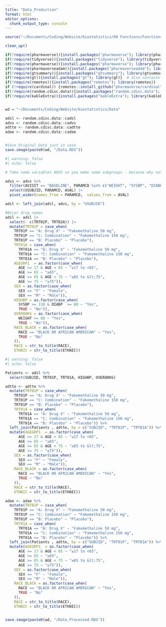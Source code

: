 ```yaml
---
title: "Data_Production"
format: html
editor_options: 
  chunk_output_type: console
---
```


```r

source("~/Documents/Coding/Website/biostatistics/00 Functions/Functions.R")

clean_up()

if(!require(pharmaverse)){install.packages("pharmaverse"); library(pharmaverse)}
if(!require(tidyverse)){install.packages("tidyverse"); library(tidyverse)}
if(!require(pharmaverse)){install.packages("pharmaverse"); library(pharmaverse)}
if(!require(pharmaverseadam)){install.packages("pharmaverseadam"); library(pharmaverseadam)}
if(!require(gtsummary)){install.packages("gtsummary"); library(gtsummary)}
if(!require(gt)){install.packages("gt"); library(gt)}  # also contains OfficeR
if(!require(remotes)){install.packages("remotes"); library(remotes)}
if (!require(cardinal)) {remotes::install_github("pharmaverse/cardinal"); library(cardinal)}
if(!require(random.cdisc.data)){install.packages("random.cdisc.data"); library(random.cdisc.data)}
if(!require(kableExtra)){install.packages("kableExtra"); library(kableExtra)}


wd = "~/Documents/Coding/Website/biostatistics/Data"


```

```r

adsl <- random.cdisc.data::cadsl
advs <- random.cdisc.data::cadvs
adtte <- random.cdisc.data::cadtte
adae <- random.cdisc.data::cadae


#Save Original Data just in case
save.image(paste0(wd, "/Data.RDS"))

```


```r
#| warning: false
#| echo: false

# Take some variables ADVS so you make some subgroups - because why not?

advs <- advs %>%
  filter(AVISIT == "BASELINE", PARAMCD %in% c("WEIGHT", "SYSBP", "DIABP")) |> 
  select(USUBJID, PARAMCD, AVAL) |> 
  pivot_wider(names_from = PARAMCD,  values_from = AVAL)

adsl <- left_join(adsl, advs, by = "USUBJID")

#Nicer drug names
adsl <- adsl |> 
  select(- c(TRT02P, TRT02A)) |> 
  mutate(TRT01P = case_when(
    TRT01P == "A: Drug X" ~ "Fakemethaline 50 mg",
    TRT01P == "C: Combination" ~ "Fakemethaline 150 mg",
    TRT01P == "B: Placebo" ~ "Placebo"),
    TRT01A = case_when(
      TRT01A == "A: Drug X" ~ "Fakemethaline 50 mg",
      TRT01A == "C: Combination" ~ "Fakemethaline 150 mg",
      TRT01A == "B: Placebo" ~ "Placebo"),
    AGEGRP1  = as.factor(case_when(
      AGE >= 17 & AGE < 65 ~ "≥17 to <65",
      AGE >= 65 ~ "≥65",
      AGE >= 65 & AGE < 75 ~ "≥65 to &lt;75",
      AGE >= 75 ~ "≥75")),
    SEX = as.factor(case_when(
      SEX == "F" ~ "Female",
      SEX == "M" ~ "Male")),
    HIGHBP = as.factor(case_when(
      SYSBP >= 130 & DIABP  >= 80 ~ "Yes",
      TRUE ~ "No")),
    OVER80KG = as.factor(case_when(
      WEIGHT >= 80 ~ "Yes",
      TRUE ~ "No")),
    RACE_BLACK = as.factor(case_when(
      RACE == "BLACK OR AFRICAN AMERICAN" ~ "Yes",
      TRUE ~ "No"
    )),
    RACE = str_to_title(RACE),
    ETHNIC = str_to_title(ETHNIC))


```


```r
#| warning: false
#| echo: false

Patients <- adsl %>% 
  select(SUBJID, TRT01P, TRT01A, HIGHBP, OVER80KG)

adtte <- adtte %>%
  mutate(TRT01P = case_when(
    TRT01P == "A: Drug X" ~ "Fakemethaline 50 mg",
    TRT01P == "C: Combination" ~ "Fakemethaline 150 mg",
    TRT01P == "B: Placebo" ~ "Placebo"),
    TRT01A = case_when(
      TRT01A == "A: Drug X" ~ "Fakemethaline 50 mg",
      TRT01A == "C: Combination" ~ "Fakemethaline 150 mg",
      TRT01A == "B: Placebo" ~ "Placebo")) %>% 
  left_join(Patients , adtte, by = c("SUBJID", "TRT01P", "TRT01A")) %>% 
  mutate(AGEGRP1  = as.factor(case_when(
      AGE >= 17 & AGE < 65 ~ "≥17 to <65",
      AGE >= 65 ~ "≥65",
      AGE >= 65 & AGE < 75 ~ "≥65 to &lt;75",
      AGE >= 75 ~ "≥75")),
    SEX = as.factor(case_when(
      SEX == "F" ~ "Female",
      SEX == "M" ~ "Male")),
    RACE_BLACK = as.factor(case_when(
      RACE == "BLACK OR AFRICAN AMERICAN" ~ "Yes",
      TRUE ~ "No"
    )),
    RACE = str_to_title(RACE),
    ETHNIC = str_to_title(ETHNIC))


```

```r

adae <- adae %>%
  mutate(TRT01P = case_when(
    TRT01P == "A: Drug X" ~ "Fakemethaline 50 mg",
    TRT01P == "C: Combination" ~ "Fakemethaline 150 mg",
    TRT01P == "B: Placebo" ~ "Placebo"),
    TRT01A = case_when(
      TRT01A == "A: Drug X" ~ "Fakemethaline 50 mg",
      TRT01A == "C: Combination" ~ "Fakemethaline 150 mg",
      TRT01A == "B: Placebo" ~ "Placebo")) %>% 
  left_join(Patients , adtte, by = c("SUBJID", "TRT01P", "TRT01A")) %>% 
  mutate(AGEGRP1  = as.factor(case_when(
      AGE >= 17 & AGE < 65 ~ "≥17 to <65",
      AGE >= 65 ~ "≥65",
      AGE >= 65 & AGE < 75 ~ "≥65 to &lt;75",
      AGE >= 75 ~ "≥75")),
    SEX = as.factor(case_when(
      SEX == "F" ~ "Female",
      SEX == "M" ~ "Male")),
    RACE_BLACK = as.factor(case_when(
      RACE == "BLACK OR AFRICAN AMERICAN" ~ "Yes",
      TRUE ~ "No"
    )),
    RACE = str_to_title(RACE),
    ETHNIC = str_to_title(ETHNIC))


save.image(paste0(wd, "/Data_Processed.RDS"))
```